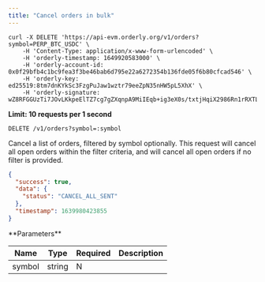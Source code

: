 ```yaml
---
title: "Cancel orders in bulk"
---
```


<RequestExample>

```shell cURL
curl -X DELETE 'https://api-evm.orderly.org/v1/orders?symbol=PERP_BTC_USDC' \
    -H 'Content-Type: application/x-www-form-urlencoded' \
    -H 'orderly-timestamp: 1649920583000' \
    -H 'orderly-account-id: 0x0f29bfb4c1bc9fea3f3be46bab6d795e22a6272354b136fde05f6b80cfcad546' \
    -H 'orderly-key: ed25519:8tm7dnKYkSc3FzgPuJaw1wztr79eeZpN35nHW5pL5XhX' \
    -H 'orderly-signature: wZ8RFGGUzTi7JOvLKkpeElTZ7cg7gZXqnpA9MiIEqb+ig3eX0s/txtjHqiX2986Rn1rRXTLgMRHtgA4/WcfxAg=='
```
</RequestExample>

**Limit: 10 requests per 1 second**

`DELETE /v1/orders?symbol=:symbol`

Cancel a list of orders, filtered by symbol optionally. This request will cancel all open orders within the filter criteria, and will cancel all open orders if no filter is provided.

<ResponseExample>

```json Response
{
  "success": true,
  "data": {
    "status": "CANCEL_ALL_SENT"
  },
  "timestamp": 1639980423855
}
```
</ResponseExample>
**Parameters**

| Name             | Type   | Required | Description                                         |
| ---------------- | ------ | -------- | --------------------------------------------------- |
| symbol           | string | N        |                                                     |

